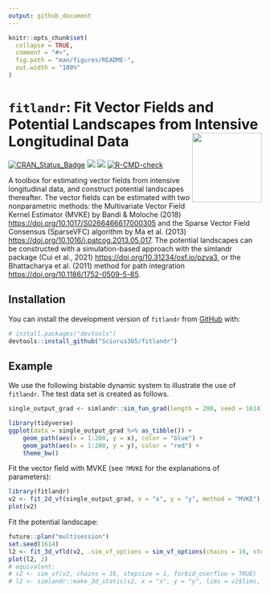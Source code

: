 ```yaml
---
output: github_document
---
```


<!-- README.md is generated from README.Rmd. Please edit that file -->

```r
knitr::opts_chunk$set(
  collapse = TRUE,
  comment = "#>",
  fig.path = "man/figures/README-",
  out.width = "100%"
)
```

# `fitlandr`: Fit Vector Fields and Potential Landscapes from Intensive Longitudinal Data <img src='man/figures/logo.png' align="right" height="138" />

<!-- badges: start -->
[![CRAN_Status_Badge](https://www.r-pkg.org/badges/version/fitlandr)](https://cran.r-project.org/package=fitlandr)
![](https://img.shields.io/badge/lifecycle-experimental-orange.svg)
[![](https://cranlogs.r-pkg.org/badges/fitlandr)](https://cran.r-project.org/package=fitlandr)
[![R-CMD-check](https://github.com/Sciurus365/fitlandr/actions/workflows/R-CMD-check.yaml/badge.svg)](https://github.com/Sciurus365/fitlandr/actions/workflows/R-CMD-check.yaml)
<!-- badges: end -->

A toolbox for estimating vector fields from intensive
    longitudinal data, and construct potential landscapes thereafter. The
    vector fields can be estimated with two nonparametric methods: the
    Multivariate Vector Field Kernel Estimator (MVKE) by Bandi & Moloche
    (2018) <https://doi.org/10.1017/S0266466617000305> and the Sparse Vector Field
    Consensus (SparseVFC) algorithm by Ma et al.  (2013)
    <https://doi.org/10.1016/j.patcog.2013.05.017>. The potential landscapes can be
    constructed with a simulation-based approach with the simlandr
    package (Cui et al., 2021) <https://doi.org/10.31234/osf.io/pzva3>, or the Bhattacharya et al. (2011) method for path integration
    <https://doi.org/10.1186/1752-0509-5-85>.

## Installation

You can install the development version of `fitlandr` from [GitHub](https://github.com/) with:

``` r
# install.packages("devtools")
devtools::install_github("Sciurus365/fitlandr")
```

## Example

We use the following bistable dynamic system to illustrate the use of `fitlandr`. The test data set is created as follows.

```r
single_output_grad <- simlandr::sim_fun_grad(length = 200, seed = 1614)

library(tidyverse)
ggplot(data = single_output_grad %>% as_tibble()) +
	geom_path(aes(x = 1:200, y = x), color = "blue") +
	geom_path(aes(x = 1:200, y = y), color = "red") +
	theme_bw()
```

Fit the vector field with MVKE (see `?MVKE` for the explanations of parameters):

```r
library(fitlandr)
v2 <- fit_2d_vf(single_output_grad, x = "x", y = "y", method = "MVKE")
plot(v2)
```

Fit the potential landscape:

```r
future::plan("multisession")
set.seed(1614)
l2 <- fit_3d_vfld(v2, .sim_vf_options = sim_vf_options(chains = 16, stepsize = 1, forbid_overflow = TRUE), .simlandr_options = simlandr_options(adjust = 5, Umax = 4))
plot(l2, 2)
# equivalent:
# s2 <- sim_vf(v2, chains = 16, stepsize = 1, forbid_overflow = TRUE)
# l2 <- simlandr::make_3d_static(s2, x = "x", y = "y", lims = v2$lims, adjust = 5, Umax = 4)
```


